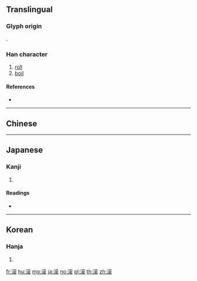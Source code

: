 {{also|滾}}
==Translingual==

===Glyph origin===
{{Han etym}}
{{Han compound|水|衮|c1=s|c2=p|ls=psc}}.

===Han character===
{{Han char|rn=85|rad=水|as=11|sn=14|four=|canj=EYCV,XEYCV}}

# [[roll]]
# [[boil]]

====References====
* {{Han ref|kx=0643.241|dkj=18063|hdz=31705.040|uh=6EDA|ud=28378}}

----

==Chinese==
{{zh-see|滾}}

----

==Japanese==

===Kanji===
{{ja-kanji|grade=|rs=水11}}

# {{defn|lang=ja|sort=水11}}

====Readings====
* {{ja-readings|on=[[こん]] (kon)|kun=[[たぎる]] (tagiru)}}

----

==Korean==

===Hanja===
{{ko-hanja|hangeul=곤|eumhun=|rv=gon|mr=kon|y=kon}}

# {{defn|lang=ko|sort=水11}}

[[fr:滚]]
[[hu:滚]]
[[mg:滚]]
[[ja:滚]]
[[no:滚]]
[[pl:滚]]
[[th:滚]]
[[zh:滚]]